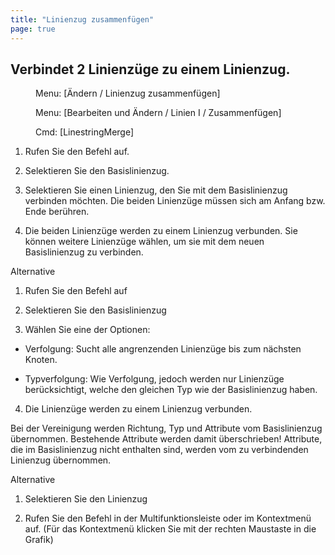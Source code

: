 ```yaml
---
title: "Linienzug zusammenfügen"
page: true
---
```

## Verbindet 2 Linienz&#252;ge zu einem Linienzug.
<GeoMapper> <Menu> Menu: [Ändern / Linienzug zusammenfügen] </Menu> </GeoMapper>
<GeoDesigner> <Menu> Menu: [Bearbeiten und Ändern / Linien I / Zusammenfügen] </Menu> 
 <Menu> Cmd: [LinestringMerge] </Menu> </GeoDesigner>


1. Rufen Sie den Befehl auf.

2. Selektieren Sie den Basislinienzug.

3. Selektieren Sie einen Linienzug, den Sie mit dem Basislinienzug verbinden m&#246;chten. Die beiden Linienz&#252;ge m&#252;ssen sich am Anfang bzw. Ende ber&#252;hren.

4. Die beiden Linienz&#252;ge werden zu einem Linienzug verbunden. Sie k&#246;nnen weitere Linienz&#252;ge w&#228;hlen, um sie mit dem neuen Basislinienzug zu verbinden.




Alternative


1. Rufen Sie den Befehl auf

2. Selektieren Sie den Basislinienzug

3. W&#228;hlen Sie eine der Optionen:

- Verfolgung: Sucht alle angrenzenden Linienz&#252;ge bis zum n&#228;chsten Knoten.

- Typverfolgung: Wie Verfolgung, jedoch werden nur Linienz&#252;ge ber&#252;cksichtigt, welche den gleichen Typ wie der Basislinienzug haben.



4. Die Linienz&#252;ge werden zu einem Linienzug verbunden.




<Warning>
 Bei der Vereinigung werden Richtung, Typ und Attribute vom Basislinienzug &#252;bernommen. Bestehende Attribute werden damit &#252;berschrieben!
</Warning>

<Success>
Attribute, die im Basislinienzug nicht enthalten sind, werden vom zu verbindenden Linienzug &#252;bernommen.
</Success>


Alternative


1. Selektieren Sie den Linienzug

2. Rufen Sie den Befehl in der Multifunktionsleiste oder im Kontextmen&#252; auf. (F&#252;r das Kontextmen&#252; klicken Sie mit der rechten Maustaste in die Grafik)




